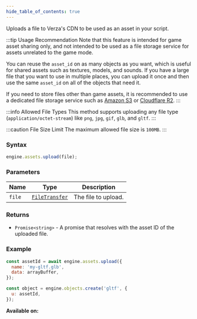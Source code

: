 ```yaml
---
hide_table_of_contents: true
---
```



Uploads a file to Verza's CDN to be used as an asset in your script.

:::tip Usage Recommendation
Note that this feature is intended for game asset sharing only, and not intended to be used as a file storage service for assets unrelated to the game mode.

You can reuse the `asset_id` on as many objects as you want, which is useful for shared assets such as textures, models, and sounds. If you have a large file that you want to use in multiple places, you can upload it once and then use the same `asset_id` on all of the objects that need it.

If you need to store files other than game assets, it is recommended to use a dedicated file storage service such as [Amazon S3](https://aws.amazon.com/s3/) or [Cloudflare R2](https://www.cloudflare.com/products/r2/).
:::

:::info Allowed File Types
This method supports uploading any file type (`application/octet-stream`) like `png`, `jpg`, `gif`, `glb`, and `gltf`.
:::

:::caution File Size Limit
The maximum allowed file size is `100MB`.
:::

### Syntax

```js
engine.assets.upload(file);
```

### Parameters

| Name   | Type                                      | Description         |
| ------ | ----------------------------------------- | ------------------- |
| `file` | [`FileTransfer`](/sdk/types/FileTransfer) | The file to upload. |

### Returns

- `Promise<string>` - A promise that resolves with the asset ID of the uploaded file.

### Example

```js
const assetId = await engine.assets.upload({
  name: 'my-gltf.glb',
  data: arrayBuffer,
});

const object = engine.objects.create('gltf', {
  u: assetId,
});
```

**Available on:** <ClientTag />
